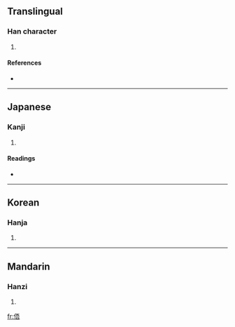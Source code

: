 ==Translingual==

===Han character===
{{Han char|rn=9|rad=人|as=07|sn=9|four=2126<sub>1</sub>|canj=人一一口 (OMMR)}}

# {{defn|Han|sort=人07}}

====References====
* {{Han ref|kx=0104.140|dkj=00673|dj=0220.130|hdz=10157.050|uh=4FC9|ud=20425|bh=CDE1|bd=52705}}

----

==Japanese==

===Kanji===
{{ja-kanji|grade=|rs=人07}}

# {{defn|Japanese|sort=人07}}

====Readings====
* {{ja-readings|on=[[ご]] (go)|kun=[[むかえる]] (mukaeru), [[あう]] (au)}}

----

==Korean==

===Hanja===
{{ko-hanja|hangeul=오|rv=o|mr=o}}

# {{defn|Korean|sort=人07}}

----

==Mandarin==

===Hanzi===
{{cmn-hanzi|pin=[[wù]] ([[wu4]])|wg=wu<sup>4</sup>}}

# {{defn|Mandarin|sort=人07}}

[[fr:俉]]